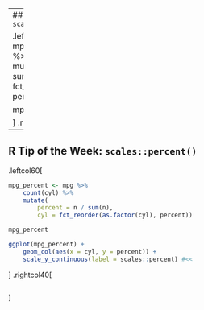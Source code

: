 
---
## R Tip of the Week: `scales::percent()`

.leftcol60[
```r
mpg_percent <- mpg %>% 
    count(cyl) %>% 
    mutate(
        percent = n / sum(n),
        cyl = fct_reorder(as.factor(cyl), percent))

mpg_percent
```
```r
ggplot(mpg_percent) +
    geom_col(aes(x = cyl, y = percent))
```

]
.rightcol40[
```r
```
]

---
## R Tip of the Week: `scales::percent()`

.leftcol60[
```r
mpg_percent <- mpg %>% 
    count(cyl) %>% 
    mutate(
        percent = n / sum(n),
        cyl = fct_reorder(as.factor(cyl), percent))

mpg_percent
```
```r
ggplot(mpg_percent) +
    geom_col(aes(x = cyl, y = percent)) + 
    scale_y_continuous(label = scales::percent) #<<
```

]
.rightcol40[
```r
```
]
